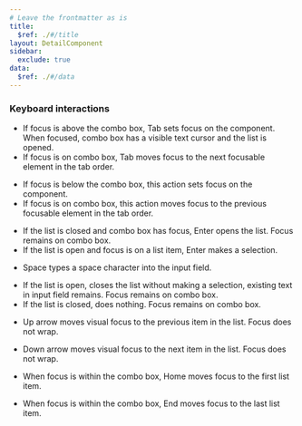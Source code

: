 ```yaml
---
# Leave the frontmatter as is
title:
  $ref: ./#/title
layout: DetailComponent
sidebar:
  exclude: true
data:
  $ref: ./#/data
---
```


### Keyboard interactions

<KeyboardControls>
<KeyboardControl keyOrCombos="Tab">

- If focus is above the combo box, Tab sets focus on the component. When focused, combo box has a visible text cursor and the list is opened.
- If focus is on combo box, Tab moves focus to the next focusable element in the tab order.

</KeyboardControl>
<KeyboardControl keyOrCombos="Shift + Tab">

- If focus is below the combo box, this action sets focus on the component.
- If focus is on combo box, this action moves focus to the previous focusable element in the tab order.

</KeyboardControl>
<KeyboardControl keyOrCombos="Enter">

- If the list is closed and combo box has focus, Enter opens the list. Focus remains on combo box.
- If the list is open and focus is on a list item, Enter makes a selection.

</KeyboardControl>
<KeyboardControl keyOrCombos="Space">

 - Space types a space character into the input field.

</KeyboardControl>
<KeyboardControl keyOrCombos="Escape">

- If the list is open, closes the list without making a selection, existing text in input field remains. Focus remains on combo box.
- If the list is closed, does nothing. Focus remains on combo box.

</KeyboardControl>
<KeyboardControl keyOrCombos="Up arrow">

- Up arrow moves visual focus to the previous item in the list. Focus does not wrap.

</KeyboardControl>
<KeyboardControl keyOrCombos="Down arrow">

- Down arrow moves visual focus to the next item in the list. Focus does not wrap.

</KeyboardControl>
<KeyboardControl keyOrCombos="Home">

- When focus is within the combo box, Home moves focus to the first list item.

</KeyboardControl>
<KeyboardControl keyOrCombos="End">

- When focus is within the combo box, End moves focus to the last list item.

</KeyboardControl>
</KeyboardControls>

